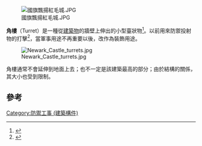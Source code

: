 [[File:國旗飄揚紅毛城.JPG|thumb]]

'''角樓'''（Turret）是一種從[[建築物|建築物]]的牆壁上伸出的小型臺狀物<ref>{{Cite web |url=https://www.collinsdictionary.com/dictionary/english/turret |title=存档副本 |access-date=2021-03-31 |archive-date=2021-04-30 |archive-url=https://web.archive.org/web/20210430105015/https://www.collinsdictionary.com/dictionary/english/turret |dead-url=no }}</ref>。以前用來防禦投射物的打擊<ref>{{cite web|url=https://chenchengpo.dcam.wzu.edu.tw/showNews.php?aid=77|title=淡水紅毛城|website=財團法人陳澄波文化基金會}}</ref>，當軍事用途不再重要以後，改作為裝飾用途。

[[File:Newark_Castle_turrets.jpg|thumb]]

角樓通常不會延伸到地面上去；也不一定是該建築最高的部分；由於結構的關係，其大小也受到限制。

==參考==
{{reflist}}

[[Category:防禦工事_(建築構件)|Category:防禦工事 (建築構件)]]